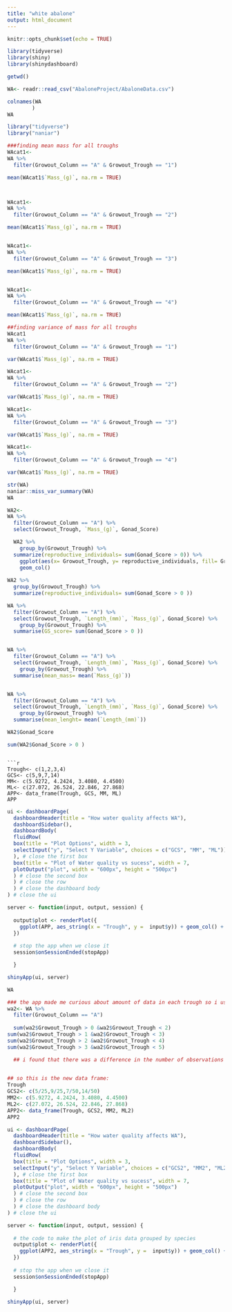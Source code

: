 ---
title: "white abalone"
output: html_document
---

```{r setup, include=FALSE}
knitr::opts_chunk$set(echo = TRUE)
```
```{r}
library(tidyverse)
library(shiny)
library(shinydashboard)
```

```{r}
getwd()
```

```{r}
WA<- readr::read_csv("AbaloneProject/AbaloneData.csv")
```

```{r}
colnames(WA
        )
WA
```

```{r}
library("tidyverse")
library("naniar")
```


```{r}
###finding mean mass for all troughs 
WAcat1<-
WA %>% 
  filter(Growout_Column == "A" & Growout_Trough == "1") 

mean(WAcat1$`Mass_(g)`, na.rm = TRUE)



WAcat1<-
WA %>% 
  filter(Growout_Column == "A" & Growout_Trough == "2") 

mean(WAcat1$`Mass_(g)`, na.rm = TRUE)


WAcat1<-
WA %>% 
  filter(Growout_Column == "A" & Growout_Trough == "3") 

mean(WAcat1$`Mass_(g)`, na.rm = TRUE)


WAcat1<-
WA %>% 
  filter(Growout_Column == "A" & Growout_Trough == "4") 

mean(WAcat1$`Mass_(g)`, na.rm = TRUE)


```


```{r}
##finding variance of mass for all troughs
WAcat1
WA %>% 
  filter(Growout_Column == "A" & Growout_Trough == "1") 

var(WAcat1$`Mass_(g)`, na.rm = TRUE)

WAcat1<-
WA %>% 
  filter(Growout_Column == "A" & Growout_Trough == "2") 

var(WAcat1$`Mass_(g)`, na.rm = TRUE)

WAcat1<-
WA %>% 
  filter(Growout_Column == "A" & Growout_Trough == "3") 

var(WAcat1$`Mass_(g)`, na.rm = TRUE)

WAcat1<-
WA %>% 
  filter(Growout_Column == "A" & Growout_Trough == "4") 

var(WAcat1$`Mass_(g)`, na.rm = TRUE)


```



```{r}
str(WA)
naniar::miss_var_summary(WA)
WA
```


```{r}
WA2<-
WA %>% 
  filter(Growout_Column == "A") %>% 
  select(Growout_Trough, `Mass_(g)`, Gonad_Score) 

  WA2 %>% 
    group_by(Growout_Trough) %>% 
  summarize(reproductive_individuals= sum(Gonad_Score > 0)) %>% 
    ggplot(aes(x= Growout_Trough, y= reproductive_individuals, fill= Growout_Trough))+
    geom_col()
  
WA2 %>% 
  group_by(Growout_Trough) %>% 
  summarize(reproductive_individuals= sum(Gonad_Score > 0 ))


```
```{r}

WA %>% 
  filter(Growout_Column == "A") %>% 
  select(Growout_Trough, `Length_(mm)`, `Mass_(g)`, Gonad_Score) %>% 
    group_by(Growout_Trough) %>% 
  summarise(GS_score= sum(Gonad_Score > 0 ))


WA %>% 
  filter(Growout_Column == "A") %>% 
  select(Growout_Trough, `Length_(mm)`, `Mass_(g)`, Gonad_Score) %>% 
    group_by(Growout_Trough) %>% 
  summarise(mean_mass= mean(`Mass_(g)`))


WA %>% 
  filter(Growout_Column == "A") %>% 
  select(Growout_Trough, `Length_(mm)`, `Mass_(g)`, Gonad_Score) %>% 
    group_by(Growout_Trough) %>% 
  summarise(mean_lenght= mean(`Length_(mm)`))

```
```{r}
WA2$Gonad_Score

sum(WA2$Gonad_Score > 0 )
```
```

```{r}
Trough<- c(1,2,3,4)
GCS<- c(5,9,7,14)
MM<- c(5.9272, 4.2424, 3.4080, 4.4500)
ML<- c(27.072, 26.524, 22.846, 27.868)
APP<- data_frame(Trough, GCS, MM, ML)
APP
```



```{r}
ui <- dashboardPage(
  dashboardHeader(title = "How water quality affects WA"),
  dashboardSidebar(),
  dashboardBody(
  fluidRow(
  box(title = "Plot Options", width = 3,
  selectInput("y", "Select Y Variable", choices = c("GCS", "MM", "ML"))
  ), # close the first box
  box(title = "Plot of Water quality vs sucess", width = 7,
  plotOutput("plot", width = "600px", height = "500px")
  ) # close the second box
  ) # close the row
  ) # close the dashboard body
) # close the ui

server <- function(input, output, session) { 
  
  output$plot <- renderPlot({
    ggplot(APP, aes_string(x = "Trough", y =  input$y)) + geom_col() + theme_light(base_size = 18)
  })
  
  # stop the app when we close it
  session$onSessionEnded(stopApp)

  }

shinyApp(ui, server)
```
```{r}
WA
```


```{r}
### the app made me curious about amount of data in each trough so i used this code to figure out how many observations were in each trough diferences in this will skew the data
wa2<- WA %>% 
  filter(Growout_Column == "A") 
  
  sum(wa2$Growout_Trough > 0 &wa2$Growout_Trough < 2)
sum(wa2$Growout_Trough > 1 &wa2$Growout_Trough < 3)
sum(wa2$Growout_Trough > 2 &wa2$Growout_Trough < 4)
sum(wa2$Growout_Trough > 3 &wa2$Growout_Trough < 5)

  ## i found that there was a difference in the number of observations so this will affect the count of individuals that are reoroductive so I will fix this in the app by dividing by the sample size (Like a mean)
  
```

```{r}
## so this is the new data frame: 
Trough
GCS2<- c(5/25,9/25,7/50,14/50)
MM2<- c(5.9272, 4.2424, 3.4080, 4.4500)
ML2<- c(27.072, 26.524, 22.846, 27.868)
APP2<- data_frame(Trough, GCS2, MM2, ML2)
APP2
```

```{r}
ui <- dashboardPage(
  dashboardHeader(title = "How water quality affects WA"),
  dashboardSidebar(),
  dashboardBody(
  fluidRow(
  box(title = "Plot Options", width = 3,
  selectInput("y", "Select Y Variable", choices = c("GCS2", "MM2", "ML2"))
  ), # close the first box
  box(title = "Plot of Water quality vs sucess", width = 7,
  plotOutput("plot", width = "600px", height = "500px")
  ) # close the second box
  ) # close the row
  ) # close the dashboard body
) # close the ui

server <- function(input, output, session) { 
  
  # the code to make the plot of iris data grouped by species
  output$plot <- renderPlot({
    ggplot(APP2, aes_string(x = "Trough", y =  input$y)) + geom_col() + theme_light(base_size = 18)
  })
  
  # stop the app when we close it
  session$onSessionEnded(stopApp)

  }

shinyApp(ui, server)

```














